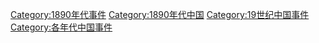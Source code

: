 [[Category:1890年代事件|Category:1890年代事件]]
[[Category:1890年代中国|Category:1890年代中国]]
[[Category:19世纪中国事件|Category:19世纪中国事件]]
[[Category:各年代中国事件|Category:各年代中国事件]]